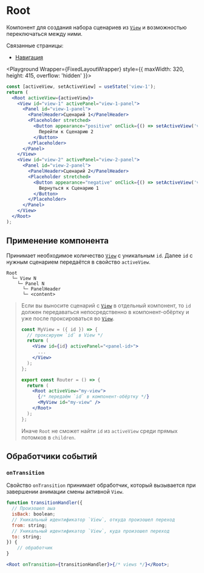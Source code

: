 <Overview>

# Root

Компонент для создания набора сценариев из [`View`](/components/view) и возможностью переключаться между ними.

Связанные страницы:

- [Навигация](/overview/navigation)

</Overview>


<Playground Wrapper={FixedLayoutWrapper} style={{ maxWidth: 320, height: 415, overflow: 'hidden' }}>

```jsx
const [activeView, setActiveView] = useState('view-1');
return (
  <Root activeView={activeView}>
    <View id="view-1" activePanel="view-1-panel">
      <Panel id="view-1-panel">
        <PanelHeader>Сценарий 1</PanelHeader>
        <Placeholder stretched>
          <Button appearance="positive" onClick={() => setActiveView('view-2')}>
            Перейти к Сценарию 2
          </Button>
        </Placeholder>
      </Panel>
    </View>
    <View id="view-2" activePanel="view-2-panel">
      <Panel id="view-2-panel">
        <PanelHeader>Сценарий 2</PanelHeader>
        <Placeholder stretched>
          <Button appearance="negative" onClick={() => setActiveView('view-1')}>
            Вернуться к Сценарию 1
          </Button>
        </Placeholder>
      </Panel>
    </View>
  </Root>
);
```

</Playground>

## Применение компонента

Принимает необходимое количество [`View`](/components/view) с уникальным `id`. Далее `id` с нужным сценарием передаётся в свойство
`activeView`.

```
Root
  └─ View N
    └─ Panel N
      └─ PanelHeader
      └─ <content>
```

> Если вы выносите сценарий с [`View`](/components/view) в отдельный компонент, то `id` должен передаваться непосредственно в
> компонент-обёртку и уже после проксироваться во [`View`](/components/view).
>
> ```jsx showLineNumbers filename="src/router.tsx" {2-4,13-14}
> const MyView = ({ id }) => {
>   // проксируем `id` в View */
>   return (
>     <View id={id} activePanel="<panel-id>">
>       ...
>     </View>
>   );
> };
>
> export const Router = () => {
>   return (
>     <Root activeView="my-view">
>       {/* передаём `id` в компонент-обёртку */}
>       <MyView id="my-view" />
>     </Root>
>   );
> };
> ```
>
> Иначе `Root` не сможет найти `id` из `activeView` среди прямых потомков в `children`.

## Обработчики событий

### `onTransition`

Свойство `onTransition` принимает обработчик, который вызывается при завершении анимации смены активной `View`.

```jsx
function transitionHandler({
  // Произошел аыа
  isBack: boolean;
  // Уникальный идентификатор `View`, откуда произошел переход
  from: string;
  // Уникальный идентификатор `View`, куда произошел переход
  to: string;
}) {
    // обработчик
}

<Root onTransition={transitionHandler}>{/* views */}</Root>;
```
